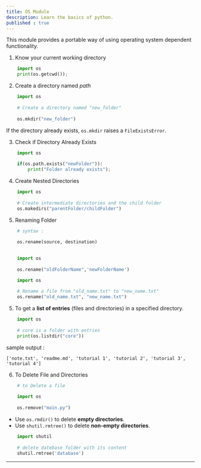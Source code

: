 ```yaml
---
title: OS Module
description: Learn the basics of python.
published : true
---
```


This module provides a portable way of using operating system dependent functionality.

1) Know your current working directory
```python
    import os
    print(os.getcwd());
```
2) Create a directory named _path_ 
```py
    import os
    
    # Create a directory named "new_folder"
    
    os.mkdir("new_folder")
```

If the directory already exists, `os.mkdir` raises a `FileExistsError`.

3) Check if Directory Already Exists 
```py
    import os
    
    if(os.path.exists("newFolder")):
        print("Folder already exists");
```
4) Create Nested Directories
```py
    import os
    
    # Create intermediate directories and the child folder
    os.makedirs("parentFolder/childFolder")
```
5) Renaming Folder
```py
    # syntax :
    
    os.rename(source, destination)
    

    import os
    
    os.rename("oldFolderName",'newFolderName')

    import os
    
    # Rename a file from "old_name.txt" to "new_name.txt"
    os.rename("old_name.txt", "new_name.txt")
```

5) To get a **list of entries** (files and directories) in a specified directory.
```py
    import os
    
    # core is a folder with entries
    print(os.listdir("core"))
```
sample output :

    ['note.txt', 'readme.md', 'tutorial 1', 'tutorial 2', 'tutorial 3', 'tutorial 4']

6) To Delete File and Directories
```py
    # to Delete a file 
    
    import os
    
    os.remove("main.py")
```
*   Use `os.rmdir()` to delete **empty directories**.
*   Use `shutil.rmtree()` to delete **non-empty directories**.
```py
    import shutil
    
    # delete datebase folder with its content
    shutil.rmtree('database')
```

---